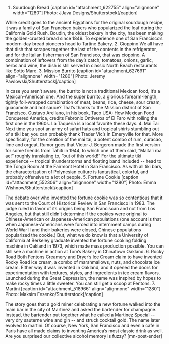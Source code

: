 1. Sourdough Bread
[caption id="attachment_622755" align="alignnone" width="1280"] Photo: JJava Designs/Shutterstock[/caption]

While credit goes to the ancient Egyptians for the original sourdough recipe, it was a family of San Francisco bakers who popularized the loaf during the California Gold Rush. Boudin, the oldest bakery in the city, has been making the golden-crusted bread since 1849. To experience one of San Francisco’s modern-day bread pioneers head to Tartine Bakery.
2. Cioppino
We all have that dish that scrapes together the last of the contents in the refrigerator, and for the Italian fisherman of San Francisco, that was cioppino. A combination of leftovers from the day’s catch, tomatoes, onions, garlic, herbs and wine, the dish is still served in classic North Beach restaurants like Sotto Mare.
3. Mission Burrito
[caption id="attachment_627691" align="alignnone" width="1280"] Photo: Jeremy Pawlowski/Shutterstock[/caption]

In case you aren’t aware, the burrito is not a traditional Mexican food, it’s a Mexican-American one. And the super burrito, a glorious forearm-length, tightly foil-wrapped combination of meat, beans, rice, cheese, sour cream, guacamole and hot sauce? That’s thanks to the Mission district of San Francisco. Gustavo Arellano, in his book, Taco USA: How Mexican Food Conquered America, credits Febronio Ontiveros of El Faro with rolling the first one in the 1960s. La Taqueria is a local favorite these days.
4. Mai Tai
Next time you spot an army of safari hats and tropical shirts stumbling out of a tiki bar, you can probably thank Trader Vic’s in Emeryville for that. More specifically, for the creation of the mai tai, a potent combo of rum, curacao, lime and orgeat. Rumor goes that Victor J. Bergeron made the first version for some friends from Tahiti in 1944, to which one of them said, “Maita’i roa ae!” roughly translating to, “out of this world!” For the ultimate tiki experience -- tropical thunderstorms and floating band included -- head to the Tonga Room at the Fairmont Hotel in San Francisco. As with all tiki bars, the characterization of Polynesian culture is fantastical, colorful, and probably offensive to a lot of people.
5. Fortune Cookie
[caption id="attachment_552306" align="alignnone" width="1280"] Photo: Emma Wishnow/Shutterstock[/caption]

The debate over who invented the fortune cookie was so contentious that it was sent to the Court of Historical Review in San Francisco in 1983. The judge ruled in favor of its origins being San Franciscan and not from Los Angeles, but that still didn’t determine if the cookies were original to Chinese-American or Japanese-American populations (one account is that when Japanese-Americans were forced into internment camps during World War II and their bakeries were closed, Chinese populations popularized the cookie.) But, what we do know is that a University of California at Berkeley graduate invented the fortune cooking folding machine in
Oakland in 1973, which made mass production possible. You can still see a machine in action at Tom’s Bakery in Chinatown Oakland.
6. Rocky Road
Both Fentons Creamery and Dryer’s Ice Cream claim to have invented Rocky Road ice cream, a combo of marshmallows, nuts, and chocolate ice cream. Either way it was invented in Oakland, and it opened the doors for experimentation with textures, styles, and ingredients in ice cream flavors. Launched during the Great Depression, the name was inspired by hopes to make rocky times a little sweeter. You can still get a scoop at Fentons.
7. Martini
[caption id="attachment_518966" align="alignnone" width="1280"] Photo: Maksim Fesenko/Shutterstock[/caption]

The story goes that a gold miner celebrating a new fortune walked into the main bar in the city of Martinez and asked the bartender for champagne. Instead, the bartender put together what he called a Martinez Special -- very dry sauterne wine and gin -- and struck cocktail gold. The name later evolved to martini. Of course, New York, San Francisco and even a cafe in Paris have all made claims to inventing America’s most classic drink as well. Are you surprised our collective alcohol memory is fuzzy? [mn-post-ender]